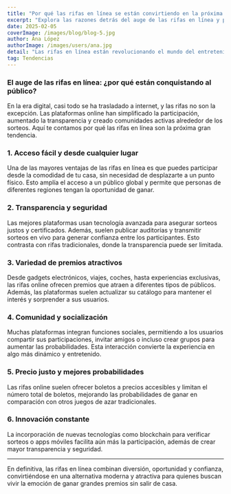 ---
title: "Por qué las rifas en línea se están convirtiendo en la próxima gran tendencia"
excerpt: "Explora las razones detrás del auge de las rifas en línea y por qué cada vez más personas participan en estos sorteos digitales."
date: 2025-02-05  
coverImage: /images/blog/blog-5.jpg
author: Ana López
authorImage: /images/users/ana.jpg
detail: "Las rifas en línea están revolucionando el mundo del entretenimiento y las oportunidades de ganar premios. Descubre qué hace a estas plataformas tan atractivas y seguras para los usuarios modernos."
tag: Tendencias
---

### El auge de las rifas en línea: ¿por qué están conquistando al público?

En la era digital, casi todo se ha trasladado a internet, y las rifas no son la excepción. Las plataformas online han simplificado la participación, aumentado la transparencia y creado comunidades activas alrededor de los sorteos. Aquí te contamos por qué las rifas en línea son la próxima gran tendencia.

### 1. Acceso fácil y desde cualquier lugar

Una de las mayores ventajas de las rifas en línea es que puedes participar desde la comodidad de tu casa, sin necesidad de desplazarte a un punto físico. Esto amplía el acceso a un público global y permite que personas de diferentes regiones tengan la oportunidad de ganar.

### 2. Transparencia y seguridad

Las mejores plataformas usan tecnología avanzada para asegurar sorteos justos y certificados. Además, suelen publicar auditorías y transmitir sorteos en vivo para generar confianza entre los participantes. Esto contrasta con rifas tradicionales, donde la transparencia puede ser limitada.

### 3. Variedad de premios atractivos

Desde gadgets electrónicos, viajes, coches, hasta experiencias exclusivas, las rifas online ofrecen premios que atraen a diferentes tipos de públicos. Además, las plataformas suelen actualizar su catálogo para mantener el interés y sorprender a sus usuarios.

### 4. Comunidad y socialización

Muchas plataformas integran funciones sociales, permitiendo a los usuarios compartir sus participaciones, invitar amigos o incluso crear grupos para aumentar las probabilidades. Esta interacción convierte la experiencia en algo más dinámico y entretenido.

### 5. Precio justo y mejores probabilidades

Las rifas online suelen ofrecer boletos a precios accesibles y limitan el número total de boletos, mejorando las probabilidades de ganar en comparación con otros juegos de azar tradicionales.

### 6. Innovación constante

La incorporación de nuevas tecnologías como blockchain para verificar sorteos o apps móviles facilita aún más la participación, además de crear mayor transparencia y seguridad.

---

En definitiva, las rifas en línea combinan diversión, oportunidad y confianza, convirtiéndose en una alternativa moderna y atractiva para quienes buscan vivir la emoción de ganar grandes premios sin salir de casa.

